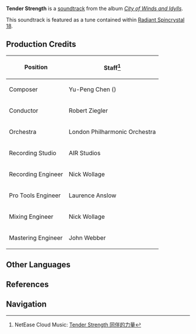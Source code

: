 {{Soundtrack Infobox
|title          =
|image          = City of Winds and Idylls.png
|album          = City of Winds and Idylls
|disc           = 1
|number         = 24
|featured       =
|featured2      =
|featured3      =
|featured_disc  =
|featured_disc2 =
|featured_disc3 =
|youtube_id     = AALrH26HAmw
|youtube_time   = 1844
|spotify_id     = 4UnZNaZ6mI2TRanaCG8jJ6
|played_in      = Dialogue
|during         = Dialogue scenes
|domain         =
|previous       = Slight Distress
|next           = Imminent Triumph
}}
'''Tender Strength''' is a [[soundtrack]] from the album ''[[City of Winds and Idylls]]''.

This soundtrack is featured as a tune contained within [[Radiant Spincrystal 18]].

==Production Credits==
{| class="wikitable" style="text-align:left; height:0.5em"
! Position
! Staff<ref>NetEase Cloud Music: [https://music.163.com/#/song?id=1481392260 Tender Strength 同伴的力量]</ref>
|-
! Composer
| Yu-Peng Chen ({{Lang|zh=陈致逸|mini=1}})
|-
! Conductor
| Robert Ziegler
|-
! Orchestra
| London Philharmonic Orchestra
|-
! Recording Studio
| AIR Studios
|-
! Recording Engineer
| Nick Wollage
|-
! Pro Tools Engineer
| Laurence Anslow
|-
! Mixing Engineer
| Nick Wollage
|-
! Mastering Engineer
| John Webber
|}

==Other Languages==
{{Other Languages
|default_hidden = 1
|en      = Tender Strength
|zhs     = 同伴的力量
|zhs_rm  = Tóngbàn de Lìliàng
|zht     = 同伴的力量
|zht_rm  = Tóngbàn de Lìliàng
|ja      = 仲間の力
|ja_rm   = Nakama no Chikara
|ko      = Tender Strength<ref name="RS">{{Ref/Item|Radiant Spincrystal 18|note=Korean, Spanish, French, Russian, Thai, Vietnamese, German, Indonesian, Portuguese}}</ref>
|es      = Tender Strength<ref name="RS" />
|fr      = Tender Strength<ref name="RS" />
|ru      = Tender Strength<ref name="RS" />
|th      = Tender Strength<ref name="RS" />
|vi      = Sức Mạnh Đồng Đội<ref name="RS" />
|de      = Tender Strength<ref name="RS" />
|id      = Tender Strength<ref name="RS" />
|pt      = Tender Strength<ref name="RS" />
}}

==References==
{{Reflist}}

==Navigation==
{{Soundtrack Navbox|City of Winds and Idylls}}